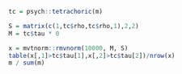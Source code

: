 

```r
tc = psych::tetrachoric(m)

```

```r
S = matrix(c(1,tc$rho,tc$rho,1),2,2)
M = tc$tau * 0

x = mvtnorm::rmvnorm(10000, M, S)
table(x[,1]>tc$tau[1],x[,2]>tc$tau[2])/nrow(x)
m / sum(m)
```
